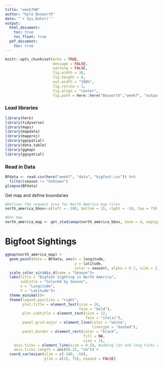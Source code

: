 ```yaml
---
title: "week7HW"
author: "Kyle Bosworth"
date: "`r Sys.Date()`"
output:
  html_document:
    toc: true
    toc_float: true
  pdf_document:
    toc: true
---
```


```r
knitr::opts_chunk$set(echo = TRUE,
                      message = FALSE,
                      warning = FALSE,
                      fig.width = 10, 
                      fig.height = 6, 
                      out.width = "100%", 
                      fig.retina = 3,
                      fig.align = "center",
                      fig.path = here::here("Bosworth","week7", "outputs", "/"))
```

### Load libraries
```r
library(here)
library(tidyverse)
library(maps)
library(mapdata)
library(mapproj)
library(ggspatial)
library(data.table)
library(ggmap)
library(ggspatial)
```
### Read in Data
```r
BFdata <- read.csv(here("week7", "data", "bigfoot.csv")) %>%
  filter(season != "Unknown")
glimpse(BFdata)
```

Get map and define boundaries
```r
#Defines the request area for North America map tiles
north_america_bbox<-c(left = -180, bottom = 15, right = -50, top = 75)

#Get map
north_america_map <- get_stadiamap(north_america_bbox, zoom = 4, maptype = "stamen_terrain")

```

# Bigfoot Sightings 
```r
ggmap(north_america_map) +
  geom_point(data = BFdata, aes(x = longitude, 
                                y = latitude,
                                color = season), alpha = 0.7, size = 2)+
  scale_color_viridis_d(name = "Season")+
  labs(title = "Bigfoot Sighting in North America",
       subtitle = "Colored by Season",
       x = "Longitude",
       Y = "Latitude")+
  theme_minimal()+
  theme(legend.position = "right",
        plot.title = element_text(size = 16,
                                  face = "bold"),
        plot.subtitle = element_text(size = 12,
                                     face = "italic"),
        panel.grid.major = element_line(color = "white", 
                                        linetype = "dashed"),
        panel.border = element_rect(color = "black",
                                    fill = NA, 
                                    size = 1),
    axis.ticks = element_line(size = 0.5), #adding lat and long ticks on the scales
    axis.ticks.length = unit(0.25, "cm")) +
  coord_cartesian(xlim = c(-180, -50), 
                  ylim = c(15, 75), expand = FALSE)
```

